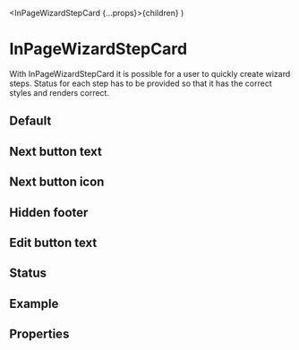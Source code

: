 
  <InPageWizardStepCard {...props}>{children}</InPageWizardStepCard>
)

<Meta of={InPageWizardStepCardStories} />

# InPageWizardStepCard

With InPageWizardStepCard it is possible for a user to quickly create wizard steps. Status for each step has to be provided so that it has the correct styles and renders correct.

## Default

<Canvas of={InPageWizardStepCardStories.Default} />

## Next button text

<Canvas of={InPageWizardStepCardStories.NextButtonText} />

## Next button icon

<Canvas of={InPageWizardStepCardStories.NextButtonIcon} />

## Hidden footer

<Canvas of={InPageWizardStepCardStories.HiddenFooter} />

## Edit button text

<Canvas of={InPageWizardStepCardStories.EditText} />

## Status

<Canvas of={InPageWizardStepCardStories.Status} />

## Example

<Canvas of={InPageWizardStepCardStories.Example} />

## Properties

<Controls />
